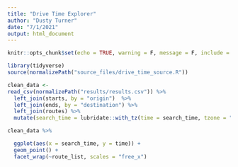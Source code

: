 ```yaml
---
title: "Drive Time Explorer"
author: "Dusty Turner"
date: "7/1/2021"
output: html_document
---
```


```r
knitr::opts_chunk$set(echo = TRUE, warning = F, message = F, include = F)
```

```r
library(tidyverse)
source(normalizePath("source_files/drive_time_source.R"))

clean_data <-
read_csv(normalizePath("results/results.csv")) %>% 
  left_join(starts, by = "origin")  %>% 
  left_join(ends, by = "destination") %>% 
  left_join(routes) %>% 
  mutate(search_time = lubridate::with_tz(time = search_time, tzone = "America/New_York")) 

```


```r

clean_data %>% 

  ggplot(aes(x = search_time, y = time)) +
  geom_point() +
  facet_wrap(~route_list, scales = "free_x")
  
```

